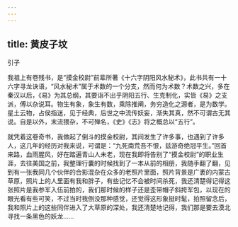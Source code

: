 ```yaml
---
---
---
```

title: 黄皮子坟
---






引子


我祖上有卷残书，是“摸金校尉”前辈所著《十六字阴阳风水秘术》，此书共有一十六字寻龙诀语，“风水秘术”属于术数的一个分支，然而何为术数？术数之兴，多在秦汉以后，《易》为其总纲，其要诣不出乎阴阳五行、生克制化，实皆《易》之支派，傅以杂说耳。物生有象，象生有数，乘除推阐，务穷造化之源者，是为数学。星土云物，占侯指迷，见于经典，后世之中流传妖妄，渐失其真，然不可谓古无其说。自是以外，末流猥杂，不可殚名，《史》《志》将之概总以“五行”。

就凭着这卷奇书，我做起了倒斗的摸金校尉，其间发生了许多事，也遇到了许多人，这几年的经历对我来说，可谓是：“九死南荒吾不恨，兹游奇绝冠平生。”回首来路，血雨腥风，好在踏遍青山人未老，现在我即将告别了“摸金校尉”的职业生涯，去往美国之前，我整理行囊的时候找到了一本从前的相册，我随手翻了翻，见到有一张我同几个伙伴的合影混杂在众多的老照片里面，照片背景是广袤的内蒙古草原，照片上的人里面有我和胖子，有些记忆不会被时间杀死，我还清楚得记得这张照片是我参军入伍前拍的，我们那时候的样子还是歪带帽子斜挎军包，以现在的眼光看有些可笑，不过当时我倒没那种感觉，还觉得这形象挺时髦，拍照留念后，我和照片上的这些同伴进入了大草原的深处，我还清楚地记得，我们那是要去漠北寻找一条黑色的妖龙……